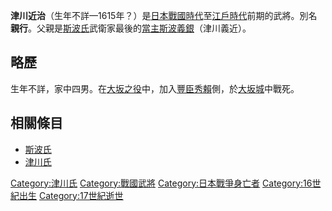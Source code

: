 {{Otheruses|津川義冬|subject=[[斯波義銀|斯波義銀]]的四男|other=義銀的弟弟}}
{{日本武士
|名稱= 津川 近治
|圖片名稱= 
|圖片大小= 
|圖片說明= 
|時代= [[日本戰國時代|日本戰國時代]]—[[江戶時代|江戶時代]]前期
|出生日期= 不詳
|出生地點= 
|逝世日期= [[慶長|慶長]]20年／[[元和_(後水尾天皇)|元和]]元年（1615年）？
|逝世地點= 
|假名= 
|羅馬字= 
|幼名= 
|改名= 
|别名= 親行<BR>左近（通稱）
|諡号= 
|神号= 
|戒名= 
|洗禮名= 
|墓所= 
|朝廷官位= [[從四位上|從四位上]]
|幕府職位= 
|主君= [[織田氏|織田氏]]→[[豐臣秀吉|豐臣秀吉]]？→[[豐臣秀賴|秀賴]]
|藩= 
|氏族= [[斯波氏|斯波氏]]流[[津川氏|津川氏]]
|父母= 父：[[斯波義銀|斯波義銀]]
|養父= 
|養母= 
|兄弟= 兄：[[津川近利|近利]]、[[津川辰珍|辰珍]]
|姐妹= 姐：[[織田信重|織田信重]]正室
|正室= [[織田長益|織田長益]]的女兒
|側室= 
|嗣子= 
|嗣女= [[石清水八幡宮|石清水八幡宮]]{{tsl|ja|別当|別當}}的[[善法寺|善法寺]][[幸清|幸清]]室、[[團善右衛門|團善右衛門]]室
|養子= 
|養女= 
}}
{{japanese|japanese=津川 近治|kana=つがわ ちかはる|romaji=Tsugawa Chikaharu}}
'''津川近治'''（生年不詳—1615年？）是[[日本戰國時代|日本戰國時代]]至[[江戶時代|江戶時代]]前期的武將。別名'''親行'''。父親是[[斯波氏|斯波氏]]武衛家最後的[[當主|當主]][[斯波義銀|斯波義銀]]（津川義近）。

== 略歷 ==
生年不詳，家中四男。在[[大坂之役|大坂之役]]中，加入[[豐臣秀賴|豐臣秀賴]]側，於[[大坂城|大坂城]]中戰死。

== 相關條目 ==
*[[斯波氏|斯波氏]]
*[[津川氏|津川氏]]

[[Category:津川氏|Category:津川氏]]
[[Category:戰國武將|Category:戰國武將]]
[[Category:日本戰爭身亡者|Category:日本戰爭身亡者]]
[[Category:16世紀出生|Category:16世紀出生]]
[[Category:17世紀逝世|Category:17世紀逝世]]